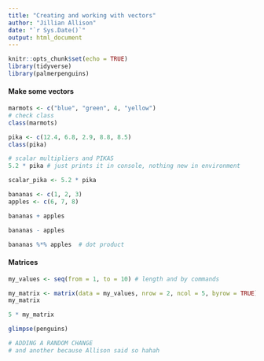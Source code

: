 ```yaml
---
title: "Creating and working with vectors"
author: "Jillian Allison"
date: "`r Sys.Date()`"
output: html_document
---
```


```r
knitr::opts_chunk$set(echo = TRUE)
library(tidyverse)
library(palmerpenguins)
```

#### Make some vectors
```r
marmots <- c("blue", "green", 4, "yellow")
# check class
class(marmots)
```
 
 
```r
pika <- c(12.4, 6.8, 2.9, 8.8, 8.5)
class(pika)

# scalar multipliers and PIKAS 
5.2 * pika # just prints it in console, nothing new in environment 

scalar_pika <- 5.2 * pika
```
 
```r
bananas <- c(1, 2, 3)
apples <- c(6, 7, 8)

bananas + apples 

bananas - apples

bananas %*% apples  # dot product
```
#### Matrices
```r
my_values <- seq(from = 1, to = 10) # length and by commands 

my_matrix <- matrix(data = my_values, nrow = 2, ncol = 5, byrow = TRUE)
my_matrix

5 * my_matrix
```

```r
glimpse(penguins)

# ADDING A RANDOM CHANGE
# and another because Allison said so hahah
```

 
 
